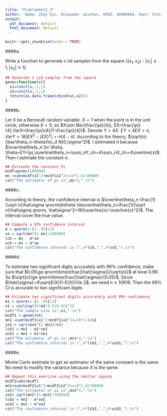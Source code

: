 ---
title: "ProblemSet2_3"
author: 'Name: Zhen Qin, Uniqname: qinzhen, UMID: 48800866, Dept: Statistics'
output:
  pdf_document: default
  html_document: default
---

```{r setup, include=FALSE}
knitr::opts_chunk$set(echo = TRUE)
```

####a.

Write a function to generate n iid samples from the square $\{(x_1,x_2):|x_1|\le 1,|x_2|\le1\}$.

```{r}
## Generate n iid samples from the square
genmc=function(x){
  x1=runif(x,-1,1)
  x2=runif(x,-1,1)
  return(as.data.frame(cbind(x1,x2)))
}
```

####b.

Let $X$ be a Bernoulli random variable. $X=1$ when the point is in the unit circle, otherwise $X=0$, so $X\sim Ber(\frac{\pi}{4}), EX=\frac{\pi}{4},VarX=\frac{\pi}{4}(1-\frac{\pi}{4})$. Denote $Y=4X$. $EY=4EX=\pi, VarY=16(EX^2-(EX)^2)=\pi(4-\pi)$. According to the theory, $\sqrt{n}(\bar\theta_n-\theta)\to_d N(0,\sigma^2)$. I estimated $\pi$ because $\overline\theta_n \to \theta, \theta=EY=\pi,\overline\theta_n=\sum_nY_i/n=4\sum_nX_i/n=4\overline{x}$. Then I estimate the constant $\pi$.

```{r}
## Estimate the constant Pi
mcdf=genmc(100000)
mn =sum(mcdf$x1^2+mcdf$x2^2<=1)*1.0/100000
cat("The estimator of pi is",mn*4,".\n")
```

####c.

According to theory, the confidence interval is $\overline\theta_n-\frac{1}{\sqrt n}\hat\sigma qnorm\le\theta \le\overline\theta_n+\frac{1}{\sqrt n}\hat\sigma qnorm, \hat\sigma^2=16(\overline{x}-\overline{x}^2)$. The interval cover the true value.

```{r}
## Compute a 95% confidence interval
m = qnorm(1-{1-.95}/2)
se = sqrt(mn*(1-mn)/100000)
lcb = mn - m*se
ucb = mn + m*se
cat("The confidence interval is (",4*lcb,",",4*ucb,").\n")
```

####d.

To estimate two significant digits accurately with 99% confidence, make sure that $0.05\ge qnorm\times\frac{\hat{\sigma}}{\sqrt{n}}$ at level 0.99. So $\sqrt{n}\ge  qnorm\times\frac{\hat{\sigma}}{0.05}$. Since $\hat{\sigma}=4\sqrt{E(X)(1-E(X))}\le 2$, we need $n\ge 10616$. Then the 99% CI is accurate to two significant digits.

```{r}
## Estimate two significant digits accurately with 99% confidence
m1 = qnorm(1-{1-.99}/2)
n1 = ceiling((4*m1*0.5/0.05)^2)
cat("The sample size is",n1,".\n")
mcdf1 = genmc(n1)
mn1 =sum(mcdf1$x1^2+mcdf1$x2^2<=1)*1.0/n1
se1 = sqrt(mn1*(1-mn1)/n1)
lcb1 = mn1 - m1*se1
ucb1 = mn1 + m1*se1
cat("The estimator of pi is",mn1*4,".\n")
cat("The confidence interval is (",4*lcb1,",",4*ucb1,").\n")
```

####e.

Monte Carlo estimate to get an estimator of the same constant is the same. No need to modify the variance because $X$ is the same.

```{r}
## Repeat this exercise using the smaller square
mcdf2=abs(mcdf)
mn2=sum(mcdf2$x1^2+mcdf2$x2^2<=1)*1.0/100000
cat("The estimator of pi is",mn2*4,".\n")
se2= sqrt(mn2*(1-mn2)/100000)
lcb2 = mn2 - m*se2
ucb2 = mn2 + m*se2
cat("The confidence interval is (",4*lcb2,",",4*ucb2,").\n")
```